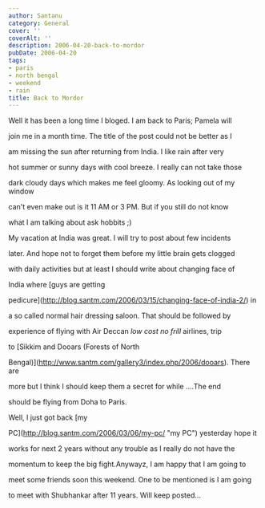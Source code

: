 ```yaml
---
author: Santanu
category: General
cover: ''
coverAlt: ''
description: 2006-04-20-back-to-mordor
pubDate: 2006-04-20
tags:
- paris
- north bengal
- weekend
- rain
title: Back to Mordor
---
```


Well it has been a long time I bloged. I am back to Paris; Pamela will

join me in a month time. The title of the post could not be better as I

am missing the sun after returning from India. I like rain after very

hot summer or sunny days with cool breeze. I really can not take those

dark cloudy days which makes me feel gloomy. As looking out of my window

can't even make out is it 11 AM or 3 PM. But if you still do not know

what I am talking about ask hobbits ;)



My vacation at India was great. I will try to post about few incidents

later. And hope not to forget them before my little brain gets clogged

with daily activities but at least I should write about changing face of

India where [guys are getting

pedicure](http://blog.santm.com/2006/03/15/changing-face-of-india-2/) in

a so called normal hair dressing saloon. That should be followed by

experience of flying with Air Deccan *low cost no frill* airlines, trip

to [Sikkim and Dooars (Forests of North

Bengal)](http://www.santm.com/gallery3/index.php/2006/dooars). There are

more but I think I should keep them a secret for while ....The end

should be flying from Doha to Paris.



Well, I just got back [my

PC](http://blog.santm.com/2006/03/06/my-pc/ "my PC") yesterday hope it

works for next 2 years without any trouble as I really do not have the

momentum to keep the big fight.Anywayz, I am happy that I am going to

meet some friends soon this weekend. One to be mentioned is I am going

to meet with Shubhankar after 11 years. Will keep posted...